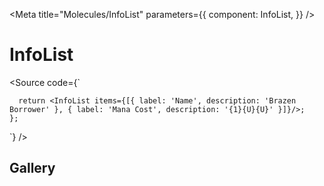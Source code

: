 

<Meta
  title="Molecules/InfoList"
  parameters={{
    component: InfoList,
  }}
/>

# InfoList

<Source code={`
    
      return <InfoList items={[{ label: 'Name', description: 'Brazen Borrower' }, { label: 'Mana Cost', description: '{1}{U}{U}' }]}/>;
    };
`} />

<Props of={InfoList} />

## Gallery

<Preview withSource="open">
  <Story name="Basic" >
      <InfoList items={[{ label: 'Name', description: 'Brazen Borrower' }, { label: 'Mana Cost', description: '{1}{U}{U}' }]}/>
  </Story>
  <Story name="Full Info" >
      <InfoList items={[
       { label: 'Name', description: 'Brazen Borrower' }, 
       { label: 'Mana Cost', description: '{1}{U}{U}'},
       { label: 'Type', description: 'Creature'},
       { label: 'Sub Type', description: 'Faerie Rogue'},
       { label: 'Power/Toughness', description: '3/1'},
       { label: 'Text', description: ['Flash', 'Flying', 'Brazen Borrower can block only creatures with flying.']},
      ]}/>
  </Story>
</Preview>
